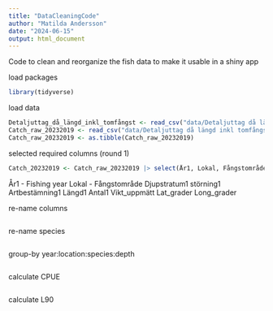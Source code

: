 ```yaml
---
title: "DataCleaningCode"
author: "Matilda Andersson"
date: "2024-06-15"
output: html_document
---
```



Code to clean and reorganize the fish data to make it usable in a shiny app

load packages
```r
library(tidyverse)
```

load data
```r
Detaljuttag_då_längd_inkl_tomfångst <- read_csv("data/Detaljuttag då längd inkl tomfångst.csv")
Catch_raw_20232019 <- read_csv("data/Detaljuttag då längd inkl tomfångst.csv")
Catch_raw_20232019 <- as.tibble(Catch_raw_20232019)
```

selected required columns (round 1)
```r
Catch_20232019 <- Catch_raw_20232019 |> select(År1, Lokal, Fångstområde, Djupstratum1, störning1, Artbestämning1, Längd1, Antal1, Vikt_uppmätt, Lat_grader, Long_grader)
```

År1 - Fishing year
Lokal - 
Fångstområde 
Djupstratum1
störning1
Artbestämning1
Längd1
Antal1
Vikt_uppmätt
Lat_grader
Long_grader


re-name columns 
```r

```

re-name species
```r

```

group-by year:location:species:depth
```r

```

calculate CPUE
```r

```

calculate L90
```r

```







